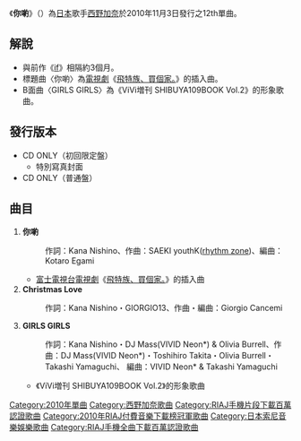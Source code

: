 {{unreferenced|time=2010-12-04T08:50:27+00:00}}
{{Infobox Single
| Name           = 你喲
| Artist         = [[西野加奈|西野加奈]]
| Album          = 
| A-side         = 
| B-side         = Christmas Love<br/>GIRLS GIRLS
| Released       = 2010年11月3日
| Format         = [[單曲|單曲]]
| Recorded       = 2010年<br/>{{JPN}}
| Genre          = [[J-POP|J-POP]]
| Length         = 13分34秒
| Label          = [[SME_Records_Inc.|SME Records Inc.]]
| Producer       = 
| Writer         = 西野カナ（作詞）<br/>佐伯youthk（作曲#1）<br/>GIORGIO CANCEMI（作曲#2）<br/>DJ Mass（作曲#3）
| Reviews        = 
| Chart position = * 週間第3名（[[Oricon|Oricon]]）
* 2010年11月度月間第10名（Oricon）
| Certification  = *百萬（手機鈴聲，[[日本唱片協會|日本唱片協會]]）
*雙白金（全曲下載，日本唱片協會）
*金（單曲，日本唱片協會）
| Last single    = [[if_(西野加奈單曲)|if]] <br/> （2010年）
| This single    = '''你喲''' <br/> （2010年）
| Next single    = [[Distance_(西野加奈單曲)|Distance]] <br/>（2011年）
| Misc           = 
}}
《'''你喲'''》（{{lang|ja|君って}}）為[[日本|日本]]歌手[[西野加奈|西野加奈]]於2010年11月3日發行之12th單曲。

== 解說 ==
* 與前作《[[if_(西野加奈單曲)|if]]》相隔約3個月。
* 標題曲〈你喲〉為[[電視劇|電視劇]]《[[飛特族、買個家。|飛特族、買個家。]]》的插入曲。
* B面曲〈GIRLS GIRLS〉為《ViVi増刊 SHIBUYA109BOOK Vol.2》的形象歌曲。

==發行版本==
*CD ONLY（初回限定盤）
**特別寫真封面
*CD ONLY（普通盤）

== 曲目 ==
# '''你喲''' 
#: 作詞：Kana Nishino、作曲：SAEKI youthK([[rhythm_zone|rhythm zone]])、編曲：Kotaro Egami
#*[[富士電視台|富士電視台]][[電視劇|電視劇]]《[[飛特族、買個家。|飛特族、買個家。]]》的插入曲
# '''Christmas Love''' 
#: 作詞：Kana Nishino・GIORGIO13、作曲・編曲：Giorgio Cancemi
# '''GIRLS GIRLS''' 
#: 作詞：Kana Nishino・DJ Mass(VIVID Neon*) & Olivia Burrell、作曲：DJ Mass(VIVID Neon*)・Toshihiro Takita・Olivia Burrell・Takashi Yamaguchi、 編曲：VIVID Neon* & Takashi Yamaguchi
#*《ViVi増刊 SHIBUYA109BOOK Vol.2》的形象歌曲


{{西野加奈}}
{{RIAJ付費音樂下載榜冠軍 (2010年)|2010年11月2日—11月16日，共3週}}
{{日本唱片協會手機全曲下載百萬認證歌曲}}

{{DEFAULTSORT:Kimi tte}}
[[Category:2010年單曲|Category:2010年單曲]]
[[Category:西野加奈歌曲|Category:西野加奈歌曲]]
[[Category:RIAJ手機片段下載百萬認證歌曲|Category:RIAJ手機片段下載百萬認證歌曲]]
[[Category:2010年RIAJ付費音樂下載榜冠軍歌曲|Category:2010年RIAJ付費音樂下載榜冠軍歌曲]]
[[Category:日本索尼音樂娛樂歌曲|Category:日本索尼音樂娛樂歌曲]]
[[Category:RIAJ手機全曲下載百萬認證歌曲|Category:RIAJ手機全曲下載百萬認證歌曲]]